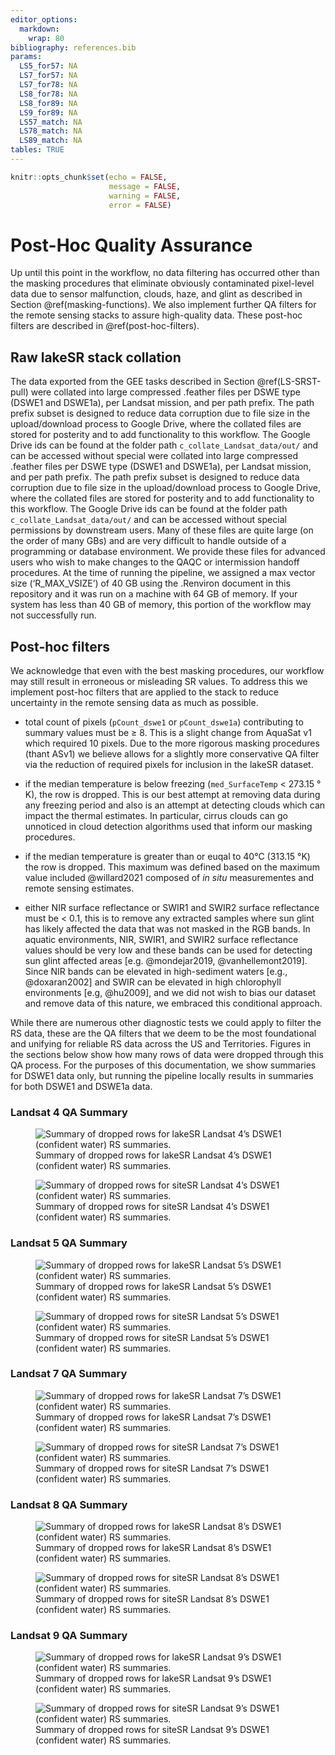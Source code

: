 ```yaml
---
editor_options:
  markdown:
    wrap: 80
bibliography: references.bib
params:
  LS5_for57: NA
  LS7_for57: NA
  LS7_for78: NA
  LS8_for78: NA
  LS8_for89: NA
  LS9_for89: NA
  LS57_match: NA
  LS78_match: NA
  LS89_match: NA
tables: TRUE
---
```


```r
knitr::opts_chunk$set(echo = FALSE, 
                      message = FALSE, 
                      warning = FALSE, 
                      error = FALSE)


```

# Post-Hoc Quality Assurance {#post-hoc-qa}

Up until this point in the workflow, no data filtering has occurred other than
the masking procedures that eliminate obviously contaminated pixel-level data
due to sensor malfunction, clouds, haze, and glint as described in Section
\@ref(masking-functions). We also implement further QA filters for the remote
sensing stacks to assure high-quality data. These post-hoc filters are described
in \@ref(post-hoc-filters).

## Raw lakeSR stack collation {#raw-lakesr}

The data exported from the GEE tasks described in Section \@ref(LS-SRST-pull)
were collated into large compressed .feather files per DSWE type (DSWE1 and
DSWE1a), per Landsat mission, and per path prefix. The path prefix subset is
designed to reduce data corruption due to file size in the upload/download
process to Google Drive, where the collated files are stored for posterity and
to add functionality to this workflow. The Google Drive ids can be found at the
folder path `c_collate_Landsat_data/out/` and can be accessed without special
were collated into large compressed .feather files per DSWE type (DSWE1 and
DSWE1a), per Landsat mission, and per path prefix. The path prefix subset is
designed to reduce data corruption due to file size in the upload/download
process to Google Drive, where the collated files are stored for posterity and
to add functionality to this workflow. The Google Drive ids can be found at the
folder path `c_collate_Landsat_data/out/` and can be accessed without special
permissions by downstream users. Many of these files are quite large (on the
order of many GBs) and are very difficult to handle outside of a programming or
database environment. We provide these files for advanced users who wish to make
changes to the QAQC or intermission handoff procedures. At the time of running
the pipeline, we assigned a max vector size ('R_MAX_VSIZE') of 40 GB using the
.Renviron document in this repository and it was run on a machine with 64 GB of
memory. If your system has less than 40 GB of memory, this portion of the
workflow may not successfully run.

## Post-hoc filters {#post-hoc-filters}

We acknowledge that even with the best masking procedures, our workflow may
still result in erroneous or misleading SR values. To address this we implement
post-hoc filters that are applied to the stack to reduce uncertainty in the
remote sensing data as much as possible.

-   total count of pixels (`pCount_dswe1` or `pCount_dswe1a`) contributing to
    summary values must be ≥ 8. This is a slight change from AquaSat v1 which
    required 10 pixels. Due to the more rigorous masking procedures (thant ASv1)
    we believe allows for a slightly more conservative QA filter via the
    reduction of required pixels for inclusion in the lakeSR dataset.

-   if the median temperature is below freezing (`med_SurfaceTemp` \< 273.15 °
    K), the row is dropped. This is our best attempt at removing data during any
    freezing period and also is an attempt at detecting clouds which can impact
    the thermal estimates. In particular, cirrus clouds can go unnoticed in
    cloud detection algorithms used that inform our masking procedures.

-   if the median temperature is greater than or euqal to 40°C (313.15 °K) the
    row is dropped. This maximum was defined based on the maximum value included
    @willard2021 composed of *in situ* measurementes and remote sensing
    estimates.

-   either NIR surface reflectance or SWIR1 and SWIR2 surface reflectance must
    be \< 0.1, this is to remove any extracted samples where sun glint has
    likely affected the data that was not masked in the RGB bands. In aquatic
    environments, NIR, SWIR1, and SWIR2 surface reflectance values should be
    very low and these bands can be used for detecting sun glint affected areas
    [e.g. @mondejar2019, @vanhellemont2019]. Since NIR bands can be elevated in
    high-sediment waters [e.g., @doxaran2002] and SWIR can be elevated in high
    chlorophyll environments [e.g, @hu2009], and we did not wish to bias our
    dataset and remove data of this nature, we embraced this conditional
    approach.

While there are numerous other diagnostic tests we could apply to filter the RS
data, these are the QA filters that we deem to be the most foundational and
unifying for reliable RS data across the US and Territories. Figures in the sections
below show how many rows of data were dropped through this QA process. For the 
purposes of this documentation, we show summaries for DSWE1 data only, but 
running the pipeline locally results in summaries for both DSWE1 and DSWE1a data.

### Landsat 4 QA Summary

![Summary of dropped rows for lakeSR Landsat 4's DSWE1 (confident water) RS
summaries.](images/lakeSR/LT04_dswe1_drop_summary.png){#fig:lake-ls4-dswe1-drop}

![Summary of dropped rows for siteSR Landsat 4's DSWE1 (confident water) RS
summaries.](images/siteSR/LT04_dswe1_drop_summary.png){#fig:site-ls4-dswe1-drop}

### Landsat 5 QA Summary

![Summary of dropped rows for lakeSR Landsat 5's DSWE1 (confident water) RS
summaries.](images/lakeSR/LT05_DSWE1_drop_summary.png){#fig:lake-ls5-dswe1-drop}

![Summary of dropped rows for siteSR Landsat 5's DSWE1 (confident water) RS
summaries.](images/siteSR/LT05_DSWE1_drop_summary.png){#fig:site-ls5-dswe1-drop}

### Landsat 7 QA Summary

![Summary of dropped rows for lakeSR Landsat 7's DSWE1 (confident water) RS
summaries.](images/lakeSR/LE07_DSWE1_drop_summary.png){#fig:lake-ls7-dswe1-drop}

![Summary of dropped rows for siteSR Landsat 7's DSWE1 (confident water) RS
summaries.](images/siteSR/LE07_DSWE1_drop_summary.png){#fig:site-ls7-dswe1-drop}

### Landsat 8 QA Summary

![Summary of dropped rows for lakeSR Landsat 8's DSWE1 (confident water) RS
summaries.](images/lakeSR/LC08_DSWE1_drop_summary.png){#fig:lake-ls8-dswe1-drop}

![Summary of dropped rows for siteSR Landsat 8's DSWE1 (confident water) RS
summaries.](images/siteSR/LC08_DSWE1_drop_summary.png){#fig:site-ls8-dswe1-drop}

### Landsat 9 QA Summary

![Summary of dropped rows for lakeSR Landsat 9's DSWE1 (confident water) RS
summaries.](images/lakeSR/LC09_DSWE1_drop_summary.png){#fig:lake-ls9-dswe1-drop}

![Summary of dropped rows for siteSR Landsat 9's DSWE1 (confident water) RS
summaries.](images/siteSR/LC09_DSWE1_drop_summary.png){#fig:site-ls9-dswe1-drop}

